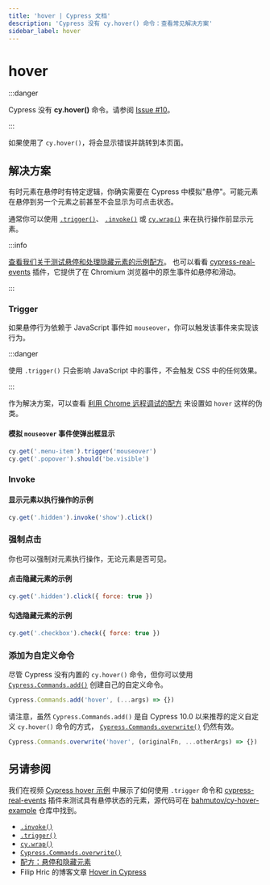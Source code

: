 ```yaml
---
title: 'hover | Cypress 文档'
description: 'Cypress 没有 cy.hover() 命令：查看常见解决方案'
sidebar_label: hover
---
```


<ProductHeading product="app" />

# hover

:::danger

Cypress 没有 **cy.hover()** 命令。请参阅
[Issue #10](https://github.com/cypress-io/cypress/issues/10)。

:::

如果使用了 `cy.hover()`，将会显示错误并跳转到本页面。

## 解决方案

有时元素在悬停时有特定逻辑，你确实需要在 Cypress 中模拟"悬停"。可能元素在悬停到另一个元素之前甚至不会显示为可点击状态。

通常你可以使用 [`.trigger()`](/api/commands/trigger)、
[`.invoke()`](/api/commands/invoke) 或 [`cy.wrap()`](/api/commands/wrap) 来在执行操作前显示元素。

:::info

[查看我们关于测试悬停和处理隐藏元素的示例配方](/app/references/recipes#Testing-the-DOM)。
也可以看看 [cypress-real-events](https://github.com/dmtrKovalenko/cypress-real-events)
插件，它提供了在 Chromium 浏览器中的原生事件如悬停和滑动。

:::

### Trigger

如果悬停行为依赖于 JavaScript 事件如 `mouseover`，你可以触发该事件来实现该行为。

:::danger

使用 `.trigger()` 只会影响 JavaScript 中的事件，不会触发 CSS 中的任何效果。

:::

作为解决方案，可以查看
[利用 Chrome 远程调试的配方](/app/references/recipes#Fundamentals) 来设置如 `hover` 这样的伪类。

#### 模拟 `mouseover` 事件使弹出框显示

```javascript
cy.get('.menu-item').trigger('mouseover')
cy.get('.popover').should('be.visible')
```

### Invoke

#### 显示元素以执行操作的示例

```javascript
cy.get('.hidden').invoke('show').click()
```

### 强制点击

你也可以强制对元素执行操作，无论元素是否可见。

#### 点击隐藏元素的示例

```javascript
cy.get('.hidden').click({ force: true })
```

#### 勾选隐藏元素的示例

```javascript
cy.get('.checkbox').check({ force: true })
```

### 添加为自定义命令

尽管 Cypress 没有内置的 `cy.hover()` 命令，但你可以使用
[`Cypress.Commands.add()`](/api/cypress-api/custom-commands) 创建自己的自定义命令。

```javascript
Cypress.Commands.add('hover', (...args) => {})
```

请注意，虽然 `Cypress.Commands.add()` 是自 Cypress 10.0 以来推荐的定义自定义 `cy.hover()` 命令的方式，
[`Cypress.Commands.overwrite()`](/api/cypress-api/custom-commands#Overwrite-Existing-Commands)
仍然有效。

```javascript
Cypress.Commands.overwrite('hover', (originalFn, ...otherArgs) => {})
```

## 另请参阅

我们在视频 [Cypress hover 示例](https://www.youtube.com/watch?v=TZjphtLrRT4) 中展示了如何使用 `.trigger` 命令和
[cypress-real-events](https://github.com/dmtrKovalenko/cypress-real-events)
插件来测试具有悬停状态的元素，源代码可在
[bahmutov/cy-hover-example](https://github.com/bahmutov/cy-hover-example) 仓库中找到。

- [`.invoke()`](/api/commands/invoke)
- [`.trigger()`](/api/commands/trigger)
- [`cy.wrap()`](/api/commands/wrap)
- [`Cypress.Commands.overwrite()`](/api/cypress-api/custom-commands#Overwrite-Existing-Commands)
- [配方：悬停和隐藏元素](/app/references/recipes#Testing-the-DOM)
- Filip Hric 的博客文章 [Hover in Cypress](https://filiphric.com/hover-in-cypress)